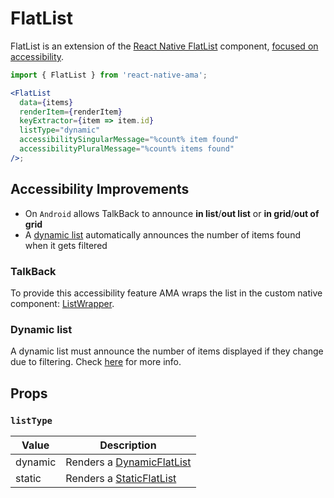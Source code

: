 
# FlatList

FlatList is an extension of the [React Native FlatList](https://reactnative.dev/docs/flatlist) component, [focused on accessibility](#accessibility-improvements).

```jsx
import { FlatList } from 'react-native-ama';

<FlatList
  data={items}
  renderItem={renderItem}
  keyExtractor={item => item.id}
  listType="dynamic"
  accessibilitySingularMessage="%count% item found"
  accessibilityPluralMessage="%count% items found"
/>;
```

## Accessibility Improvements

- On `Android` allows TalkBack to announce **in list**/**out list** or **in grid**/**out of grid**
- A [dynamic list](/docs/components/collections/DynamicFlatList) automatically announces the number of items found when it gets filtered

### TalkBack

<TalkBackList />

To provide this accessibility feature AMA wraps the list in the custom native component: [ListWrapper](/docs/components/collections/ListWrapper).

### Dynamic list

A dynamic list must announce the number of items displayed if they change due to filtering. Check [here](/docs/guidelines/Lists#number-of-results) for more info.

## Props

### `listType`

| Value   | Description                    |
| ------- | ------------------------------ |
| dynamic | Renders a [DynamicFlatList](/) |
| static  | Renders a [StaticFlatList](/)  |
